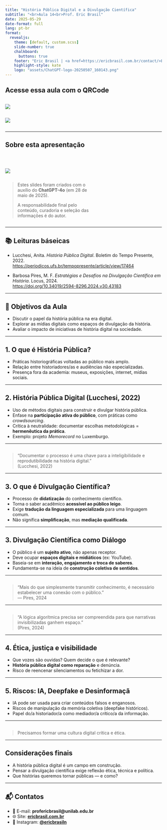 ```yaml
---
title: "História Pública Digital e a Divulgação Científica"
subtitle: "<br>Aula 14<br>Prof. Eric Brasil"
date: 2025-05-29
date-format: full
lang: pt-br
format:
  revealjs: 
    theme: [default, custom.scss]
    slide-number: true
    chalkboard: 
      buttons: true
    footer: "Eric Brasil | <a href=https://ericbrasil.com.br/contact/>Entre em contato</a> | CCLHM00114 - Introdução à História Digital"
    highlight-style: kate
    logo: "assets/ChatGPT-logo-20250507_160143.png"
---
```


## Acesse essa aula com o QRCode {.center}

::: {.column width="48%"}
![](assets/ChatGPT-logo-20250507_160143.png)
:::

::: {.column width="4%"}
:::

::: {.column width="48%"}

![](assets/qrcode_aula14.png)
:::

---

## Sobre esta apresentação {.center}

<br>

::: {.column width="38%"}
![](assets/IA-BOT_ChatGPT_20250410_091806.png)
:::

::: {.column width="4%"}
:::

::: {.column width="58%"}
>Estes slides foram criados com o auxílio do **ChatGPT-4o** (em 28 de maio de 2025).
>
>A responsabilidade final pelo conteúdo, curadoria e seleção das informações é do autor.
:::

---

## 📚 Leituras báseicas {.center}

- Lucchesi, Anita. *História Pública Digital*. Boletim do Tempo Presente, 2022.  
  [https://periodicos.ufs.br/tempopresente/article/view/17464](https://periodicos.ufs.br/tempopresente/article/view/17464)

- Barbosa Pires, M. F. *Estratégias e Desafios na Divulgação Científica em História*. Locus, 2024.  
  [https://doi.org/10.34019/2594-8296.2024.v30.43183](https://doi.org/10.34019/2594-8296.2024.v30.43183)

--- 

## 🎯 Objetivos da Aula {.center}

- Discutir o papel da história pública na era digital.  
- Explorar as mídias digitais como espaços de divulgação da história.  
- Avaliar o impacto de iniciativas de história digital na sociedade.  

---

## 1. O que é História Pública? {.center}

- Práticas historiográficas voltadas ao público mais amplo.  
- Relação entre historiadores/as e audiências não especializadas.  
- Presença fora da academia: museus, exposições, internet, mídias sociais.

---

## 2. História Pública Digital (Lucchesi, 2022) {.center}


- Uso de métodos digitais para construir e divulgar história pública.
- Enfase na **participação ativa do público**, com práticas como *crowdsourcing*.
- Crítica à neutralidade: documentar escolhas metodológicas = **hermenêutica da prática**.
- Exemplo: projeto *Memorecord* no Luxemburgo.

---

## {.center}

> “Documentar o processo é uma chave para a inteligibilidade e reprodutibilidade na história digital.”  
> (Lucchesi, 2022)

---

## 3. O que é Divulgação Científica? {.center}

- Processo de **didatização** do conhecimento científico.
- Torna o saber acadêmico **acessível ao público leigo**.
- Exige **tradução da linguagem especializada** para uma linguagem comum.
- Não significa **simplificação**, mas **mediação qualificada**.

---

## 3. Divulgação Científica como Diálogo {.center}

- O público é um **sujeito ativo**, não apenas receptor.
- Deve ocupar **espaços digitais e midiáticos** (ex: YouTube).
- Baseia-se em **interação, engajamento e troca de saberes**.
- Fundamenta-se na ideia de **construção coletiva de sentidos**.

---

## {.center}

> “Mais do que simplesmente transmitir conhecimento, é necessário estabelecer uma conexão com o público.”  
> — Pires, 2024

---

## {.center}

> “A lógica algorítmica precisa ser compreendida para que narrativas invisibilizadas ganhem espaço.”  
> (Pires, 2024)

---

## 4. Ética, justiça e visibilidade {.center}


- Que vozes são ouvidas? Quem decide o que é relevante?
- **História pública digital como reparação** e denúncia.
- Risco de reencenar silenciamentos ou fetichizar a dor.

---

## 5. Riscos: IA, Deepfake e Desinformaçã {.center}

- IA pode ser usada para criar conteúdos falsos e enganosos.  
- Riscos de manipulação da memória coletiva (deepfake históricos).  
- Papel do/a historiador/a como mediador/a crítico/a da informação.

---

## {.center}

> Precisamos formar uma cultura digital crítica e ética.

---

## Considerações finais {.center}

- A história pública digital é um campo em construção.  
- Pensar a divulgação científica exige reflexão ética, técnica e política.  
- Que histórias queremos tornar públicas — e como?

---

## 📬 Contatos {.center}

- 📧 E-mail: **profericbrasil@unilab.edu.br**  
- 🌐 Site: [**ericbrasil.com.br**](https://ericbrasil.com.br)  
- 📸 Instagram: [**@ericbrasiln**](https://instagram.com/ericbrasiln)

